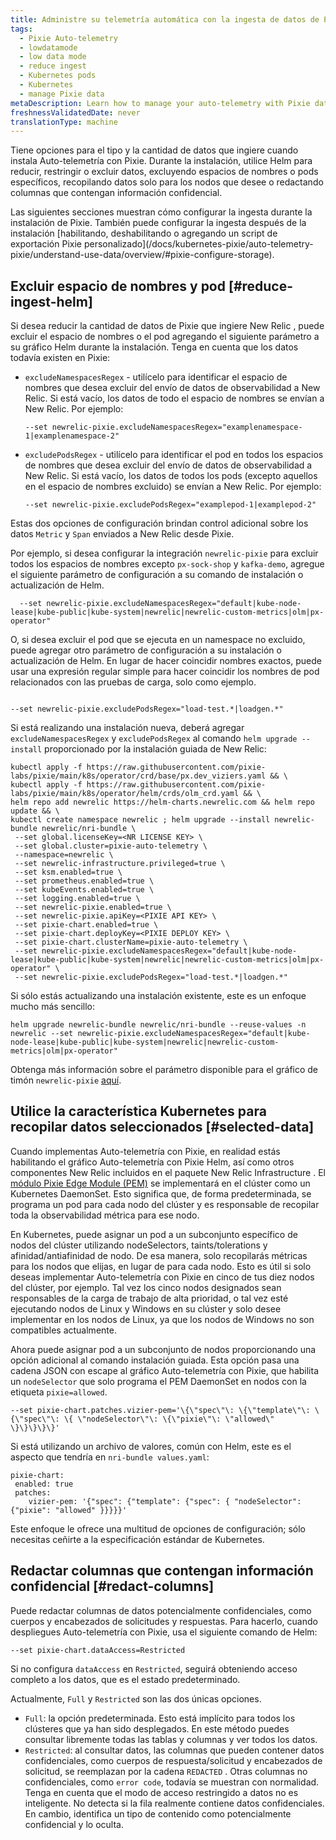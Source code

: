 ```yaml
---
title: Administre su telemetría automática con la ingesta de datos de Pixie
tags:
  - Pixie Auto-telemetry
  - lowdatamode
  - low data mode
  - reduce ingest
  - Kubernetes pods
  - Kubernetes
  - manage Pixie data
metaDescription: Learn how to manage your auto-telemetry with Pixie data ingest
freshnessValidatedDate: never
translationType: machine
---
```


Tiene opciones para el tipo y la cantidad de datos que ingiere cuando instala Auto-telemetría con Pixie. Durante la instalación, utilice Helm para reducir, restringir o excluir datos, excluyendo espacios de nombres o pods específicos, recopilando datos solo para los nodos que desee o redactando columnas que contengan información confidencial.

<Callout variant="important">
  Las siguientes secciones muestran cómo configurar la ingesta durante la instalación de Pixie. También puede configurar la ingesta después de la instalación [habilitando, deshabilitando o agregando un script de exportación Pixie personalizado](/docs/kubernetes-pixie/auto-telemetry-pixie/understand-use-data/overview/#pixie-configure-storage).
</Callout>

## Excluir espacio de nombres y pod [#reduce-ingest-helm]

Si desea reducir la cantidad de datos de Pixie que ingiere New Relic , puede excluir el espacio de nombres o el pod agregando el siguiente parámetro a su gráfico Helm durante la instalación. Tenga en cuenta que los datos todavía existen en Pixie:

* `excludeNamespacesRegex` - utilícelo para identificar el espacio de nombres que desea excluir del envío de datos de observabilidad a New Relic. Si está vacío, los datos de todo el espacio de nombres se envían a New Relic. Por ejemplo:

  ```
  --set newrelic-pixie.excludeNamespacesRegex="examplenamespace-1|examplenamespace-2"
  ```

* `excludePodsRegex` - utilícelo para identificar el pod en todos los espacios de nombres que desea excluir del envío de datos de observabilidad a New Relic. Si está vacío, los datos de todos los pods (excepto aquellos en el espacio de nombres excluido) se envían a New Relic. Por ejemplo:

  ```
  --set newrelic-pixie.excludePodsRegex="examplepod-1|examplepod-2"
  ```

Estas dos opciones de configuración brindan control adicional sobre los datos `Metric` y `Span` enviados a New Relic desde Pixie.

Por ejemplo, si desea configurar la integración `newrelic-pixie` para excluir todos los espacios de nombres excepto `px-sock-shop` y `kafka-demo`, agregue el siguiente parámetro de configuración a su comando de instalación o actualización de Helm.

```
  --set newrelic-pixie.excludeNamespacesRegex="default|kube-node-lease|kube-public|kube-system|newrelic|newrelic-custom-metrics|olm|px-operator"
```

O, si desea excluir el pod que se ejecuta en un namespace no excluido, puede agregar otro parámetro de configuración a su instalación o actualización de Helm. En lugar de hacer coincidir nombres exactos, puede usar una expresión regular simple para hacer coincidir los nombres de pod relacionados con las pruebas de carga, solo como ejemplo.

```

--set newrelic-pixie.excludePodsRegex="load-test.*|loadgen.*"

```

Si está realizando una instalación nueva, deberá agregar `excludeNamespacesRegex` y `excludePodsRegex` al comando `helm upgrade --install` proporcionado por la instalación guiada de New Relic:

```
kubectl apply -f https://raw.githubusercontent.com/pixie-labs/pixie/main/k8s/operator/crd/base/px.dev_viziers.yaml && \
kubectl apply -f https://raw.githubusercontent.com/pixie-labs/pixie/main/k8s/operator/helm/crds/olm_crd.yaml && \
helm repo add newrelic https://helm-charts.newrelic.com && helm repo update && \
kubectl create namespace newrelic ; helm upgrade --install newrelic-bundle newrelic/nri-bundle \
 --set global.licenseKey=<NR LICENSE KEY> \
 --set global.cluster=pixie-auto-telemetry \
 --namespace=newrelic \
 --set newrelic-infrastructure.privileged=true \
 --set ksm.enabled=true \
 --set prometheus.enabled=true \
 --set kubeEvents.enabled=true \
 --set logging.enabled=true \
 --set newrelic-pixie.enabled=true \
 --set newrelic-pixie.apiKey=<PIXIE API KEY> \
 --set pixie-chart.enabled=true \
 --set pixie-chart.deployKey=<PIXIE DEPLOY KEY> \
 --set pixie-chart.clusterName=pixie-auto-telemetry \
 --set newrelic-pixie.excludeNamespacesRegex="default|kube-node-lease|kube-public|kube-system|newrelic|newrelic-custom-metrics|olm|px-operator" \
 --set newrelic-pixie.excludePodsRegex="load-test.*|loadgen.*"
```

Si sólo estás actualizando una instalación existente, este es un enfoque mucho más sencillo:

```
helm upgrade newrelic-bundle newrelic/nri-bundle --reuse-values -n newrelic --set newrelic-pixie.excludeNamespacesRegex="default|kube-node-lease|kube-public|kube-system|newrelic|newrelic-custom-metrics|olm|px-operator"
```

Obtenga más información sobre el parámetro disponible para el gráfico de timón `newrelic-pixie` [aquí](https://github.com/newrelic/helm-charts/tree/master/charts/newrelic-pixie#chart-details).

## Utilice la característica Kubernetes para recopilar datos seleccionados [#selected-data]

Cuando implementas Auto-telemetría con Pixie, en realidad estás habilitando el gráfico Auto-telemetría con Pixie Helm, así como otros componentes New Relic incluidos en el paquete New Relic Infrastructure . El [módulo Pixie Edge Module (PEM)](https://docs.pixielabs.ai/tutorials/custom-data/distributed-bpftrace-deployment#background) se implementará en el clúster como un Kubernetes DaemonSet. Esto significa que, de forma predeterminada, se programa un pod para cada nodo del clúster y es responsable de recopilar toda la observabilidad métrica para ese nodo.

En Kubernetes, puede asignar un pod a un subconjunto específico de nodos del clúster utilizando nodeSelectors, taints/tolerations y afinidad/antiafinidad de nodo. De esa manera, solo recopilarás métricas para los nodos que elijas, en lugar de para cada nodo. Esto es útil si solo deseas implementar Auto-telemetría con Pixie en cinco de tus diez nodos del clúster, por ejemplo. Tal vez los cinco nodos designados sean responsables de la carga de trabajo de alta prioridad, o tal vez esté ejecutando nodos de Linux y Windows en su clúster y solo desee implementar en los nodos de Linux, ya que los nodos de Windows no son compatibles actualmente.

Ahora puede asignar pod a un subconjunto de nodos proporcionando una opción adicional al comando instalación guiada. Esta opción pasa una cadena JSON con escape al gráfico Auto-telemetría con Pixie, que habilita un `nodeSelector` que solo programa el PEM DaemonSet en nodos con la etiqueta `pixie=allowed`.

```
--set pixie-chart.patches.vizier-pem='\{\"spec\"\: \{\"template\"\: \{\"spec\"\: \{ \"nodeSelector\"\: \{\"pixie\"\: \"allowed\" \}\}\}\}\}'
```

Si está utilizando un archivo de valores, común con Helm, este es el aspecto que tendría en `nri-bundle values.yaml`:

```
pixie-chart:
 enabled: true
 patches:
    vizier-pem: '{"spec": {"template": {"spec": { "nodeSelector": {"pixie": "allowed" }}}}}'

```

Este enfoque le ofrece una multitud de opciones de configuración; sólo necesitas ceñirte a la especificación estándar de Kubernetes.

## Redactar columnas que contengan información confidencial [#redact-columns]

Puede redactar columnas de datos potencialmente confidenciales, como cuerpos y encabezados de solicitudes y respuestas. Para hacerlo, cuando despliegues Auto-telemetría con Pixie, usa el siguiente comando de Helm:

```
--set pixie-chart.dataAccess=Restricted
```

Si no configura `dataAccess` en `Restricted`, seguirá obteniendo acceso completo a los datos, que es el estado predeterminado.

Actualmente, `Full` y `Restricted` son las dos únicas opciones.

* `Full`: la opción predeterminada. Esto está implícito para todos los clústeres que ya han sido desplegados. En este método puedes consultar libremente todas las tablas y columnas y ver todos los datos.
* `Restricted`: al consultar datos, las columnas que pueden contener datos confidenciales, como cuerpos de respuesta/solicitud y encabezados de solicitud, se reemplazan por la cadena `REDACTED` . Otras columnas no confidenciales, como `error code`, todavía se muestran con normalidad. Tenga en cuenta que el modo de acceso restringido a datos no es inteligente. No detecta si la fila realmente contiene datos confidenciales. En cambio, identifica un tipo de contenido como potencialmente confidencial y lo oculta.